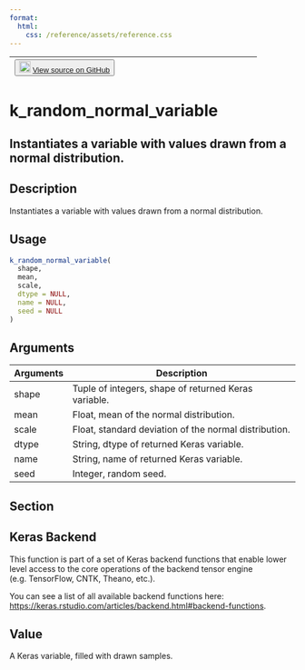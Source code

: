```yaml
---
format:
  html:
    css: /reference/assets/reference.css
---
```


| <button class="button"> ![](/reference/assets/GitHub-Mark-32px.png){width="20"} [View source on GitHub](https://github.com/rstudio/keras//blob/main/R/backend.R#L2173) </button> |
|:------------------------------:|:--------------------------------------:|

# k_random_normal_variable

## Instantiates a variable with values drawn from a normal distribution.

## Description
Instantiates a variable with values drawn from a normal distribution. 


## Usage
```r
k_random_normal_variable( 
  shape, 
  mean, 
  scale, 
  dtype = NULL, 
  name = NULL, 
  seed = NULL 
) 
```

## Arguments
|Arguments|Description|
|---|---|
| shape | Tuple of integers, shape of returned Keras variable. |
| mean | Float, mean of the normal distribution. |
| scale | Float, standard deviation of the normal distribution. |
| dtype | String, dtype of returned Keras variable. |
| name | String, name of returned Keras variable. |
| seed | Integer, random seed. |


## Section

## Keras Backend

This function is part of a set of Keras backend functions that enable lower level access to the core operations of the backend tensor engine (e.g. TensorFlow, CNTK, Theano, etc.). 

You can see a list of all available backend functions here: [https://keras.rstudio.com/articles/backend.html#backend-functions](https://keras.rstudio.com/articles/backend.html#backend-functions). 

## Value
A Keras variable, filled with drawn samples. 




